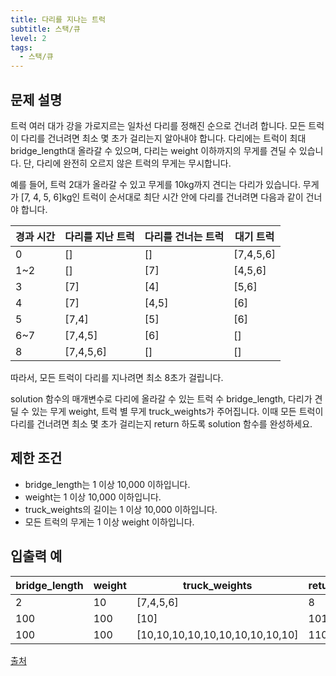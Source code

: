 ```yaml
---
title: 다리를 지나는 트럭
subtitle: 스택/큐
level: 2
tags:
  - 스택/큐
---
```


## 문제 설명

트럭 여러 대가 강을 가로지르는 일차선 다리를 정해진 순으로 건너려 합니다. 모든 트럭이 다리를 건너려면 최소 몇 초가 걸리는지 알아내야 합니다. 다리에는 트럭이 최대 bridge_length대 올라갈 수 있으며, 다리는 weight 이하까지의 무게를 견딜 수 있습니다. 단, 다리에 완전히 오르지 않은 트럭의 무게는 무시합니다.

예를 들어, 트럭 2대가 올라갈 수 있고 무게를 10kg까지 견디는 다리가 있습니다. 무게가 \[7, 4, 5, 6\]kg인 트럭이 순서대로 최단 시간 안에 다리를 건너려면 다음과 같이 건너야 합니다.

| 경과 시간 | 다리를 지난 트럭 | 다리를 건너는 트럭 | 대기 트럭   |
| --------- | ---------------- | ------------------ | ----------- |
| 0         | \[\]             | \[\]               | \[7,4,5,6\] |
| 1~2       | \[\]             | \[7\]              | \[4,5,6\]   |
| 3         | \[7\]            | \[4\]              | \[5,6\]     |
| 4         | \[7\]            | \[4,5\]            | \[6\]       |
| 5         | \[7,4\]          | \[5\]              | \[6\]       |
| 6~7       | \[7,4,5\]        | \[6\]              | \[\]        |
| 8         | \[7,4,5,6\]      | \[\]               | \[\]        |

따라서, 모든 트럭이 다리를 지나려면 최소 8초가 걸립니다.

solution 함수의 매개변수로 다리에 올라갈 수 있는 트럭 수 bridge_length, 다리가 견딜 수 있는 무게 weight, 트럭 별 무게 truck_weights가 주어집니다. 이때 모든 트럭이 다리를 건너려면 최소 몇 초가 걸리는지 return 하도록 solution 함수를 완성하세요.

## 제한 조건

- bridge_length는 1 이상 10,000 이하입니다.
- weight는 1 이상 10,000 이하입니다.
- truck_weights의 길이는 1 이상 10,000 이하입니다.
- 모든 트럭의 무게는 1 이상 weight 이하입니다.

## 입출력 예

| bridge_length | weight | truck_weights                     | return |
| ------------- | ------ | --------------------------------- | ------ |
| 2             | 10     | \[7,4,5,6\]                       | 8      |
| 100           | 100    | \[10\]                            | 101    |
| 100           | 100    | \[10,10,10,10,10,10,10,10,10,10\] | 110    |

[출처](http://icpckorea.org/2016/ONLINE/problem.pdf)
